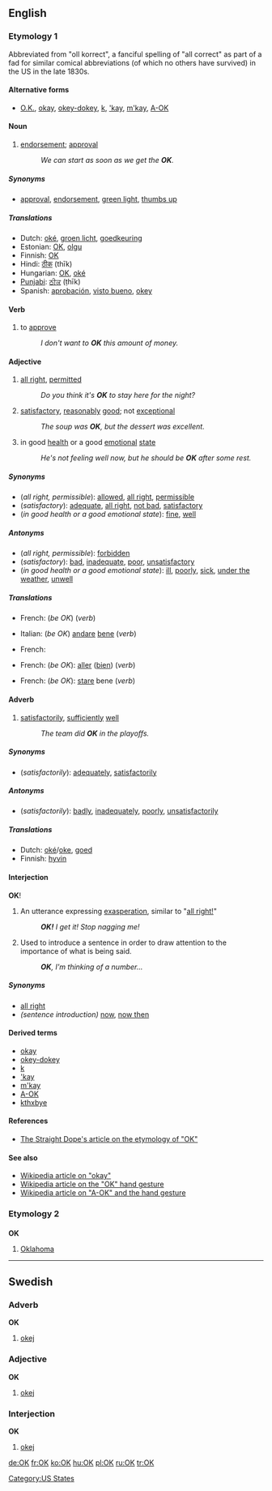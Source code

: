 {{wikipedia|dab=OK}}
{{see|ok|ők|okay}}
==English==
===Etymology 1===
Abbreviated from "oll korrect", a fanciful spelling of "all correct" as part of a fad for similar comical abbreviations (of which no others have survived) in the US in the late 1830s.
<!--If this is copied from Bill Bryson's book, it is a copyvio and must not appear on the page:

Originated in Boston and New York City around 1839 as part of a slang fad (reminiscent of [[Cockney rhyming slang]] and Russian [[w:padonki|padonki]] slang) where phrases were deliberately misspelt and then reduced to abbreviations. The word '''okay''' was the abbreviation [[OK]] for "oll korrect". [[OK]] is the only term of that era to have become a permanent part of the language.  Others were "O.W." (for "oll write") and "K.Y." (for "know yuse").  The first known use of O.K. in print was on March 23, 1839 in the ''Boston Morning Post''.--><!--Bill Bryson, The Mother Tongue, p. 165 (1990)-->

====Alternative forms====
*[[O.K.]], [[okay]], [[okey-dokey]], [[k#Interjection|k]], [['kay]], [[m'kay]], [[w:A-ok|A-OK]] <!-- disputed: ok, okeh, okey, -->

====Noun====
{{en-noun}}

# [[endorsement]]; [[approval]]
#:''We can start as soon as we get the '''OK'''.''

=====Synonyms=====
*[[approval]], [[endorsement]], [[green light]], [[thumbs up]]

=====Translations=====
{{trans-top|endorsement; approval}}
*Dutch: [[oké]], [[groen licht]], [[goedkeuring]]
*Estonian: [[OK]], [[olgu]]
*Finnish: [[OK]]
*Hindi: [[ठीक]] (thīk)
*Hungarian: [[OK]], [[oké]]
*[[Punjabi]]: [[ਠੀਕ]] (ṭhīk)
*Spanish: [[aprobación]], [[visto bueno]], [[okey]]
{{trans-bottom}}

====Verb====
{{en-verb}}
# to [[approve]]
#:''I don't want to '''OK''' this amount of money.''

====Adjective====
{{en-adj}}

# [[all right]], [[permitted]]
#:''Do you think it's '''OK''' to stay here for the night?''
# [[satisfactory]], [[reasonably]] [[good]]; not [[exceptional]]
#:''The soup was '''OK''', but the dessert was excellent.''
# in good [[health]] or a good [[emotional]] [[state]]
#:''He's not feeling well now, but he should be '''OK''' after some rest.''

=====Synonyms=====
*(''all right, permissible''): [[allowed]], [[all right]], [[permissible]]
*(''satisfactory''): [[adequate]], [[all right]], [[not bad]], [[satisfactory]]
*(''in good health or a good emotional state''): [[fine]], [[well]]

=====Antonyms=====
*(''all right, permissible''): [[forbidden]]
*(''satisfactory''): [[bad]], [[inadequate]], [[poor]], [[unsatisfactory]]
*(''in good health or a good emotional state''): [[ill]], [[poorly]], [[sick]], [[under the weather]], [[unwell]]

=====Translations=====
{{trans-top|all right, permitted}}
*French: (''be OK'') {{t|fr|aller}} (''verb'')
{{trans-mid}}
*Italian: (''be OK'') [[andare]] [[bene]] (''verb'')
{{trans-bottom}}

{{trans-top|satisfactory}}
*French: {{t|fr|satisfaisant|m}}
{{trans-mid}}
{{trans-bottom}}

{{trans-top|in good health or in a good emotional state}}
*French: (''be OK''): [[aller]] ([[bien]]) (''verb'')
{{trans-mid}}
*French: (''be OK''): [[stare#Italian|stare]] bene (''verb'')
{{trans-bottom}}

====Adverb====
{{en-adv}}

# [[satisfactorily]], [[sufficiently]] [[well]]
#:''The team did '''OK''' in the playoffs.''

=====Synonyms=====
*(''satisfactorily''): [[adequately]], [[satisfactorily]]

=====Antonyms=====
*(''satisfactorily''): [[badly]], [[inadequately]], [[poorly]], [[unsatisfactorily]]

=====Translations=====
*Dutch: [[oké]]/[[oke#Dutch|oke]], [[goed]]
*Finnish: [[hyvin]]

====Interjection====
'''OK'''!

#An utterance expressing [[exasperation]], similar to "[[all_right#Interjection|all right!]]"
#:'''''OK!''' I get it!  Stop nagging me!''
#Used to introduce a sentence in order to draw attention to the importance of what is being said.
#:'''''OK''', I'm thinking of a number...''

=====Synonyms=====
*[[all right]]
*''(sentence introduction)'' [[now]], [[now then]]

====Derived terms====
*[[okay]]
*[[okey-dokey]]
*[[k#Interjection|k]]
*[['kay]]
*[[m'kay]]
*[[A-OK]]
*[[kthxbye]]

====References====
*[http://www.straightdope.com/classics/a2_250.html The Straight Dope's article on the etymology of "OK"]

====See also====
*[[w:okay|Wikipedia article on "okay"]]
*[[w:Hand_gesture#OK|Wikipedia article on the "OK" hand gesture]]
*[[w:A-ok|Wikipedia article on "A-OK" and the hand gesture]]

===Etymology 2===
===={{abbreviation}}====
'''OK'''

# [[Oklahoma]]

[[Category:US States]]

----
==Swedish==
{{rfc|Presumably these are cross-references to other Swedish words; they should be English translations}}
===Adverb===
'''OK'''

# [[okej]]

===Adjective===
'''OK'''

# [[okej]]

===Interjection===
'''OK'''

# [[okej]]

[[de:OK]]
[[fr:OK]]
[[ko:OK]]
[[hu:OK]]
[[pl:OK]]
[[ru:OK]]
[[tr:OK]]